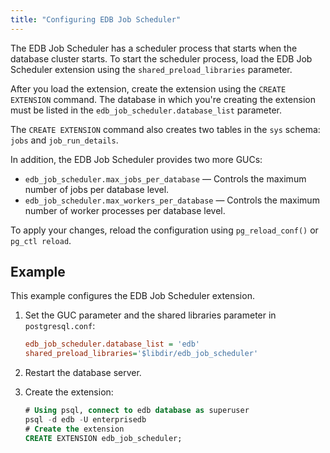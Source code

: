 ```yaml
---
title: "Configuring EDB Job Scheduler"
---
```


The EDB Job Scheduler has a scheduler process that starts when the database cluster starts. To start the scheduler process, load the EDB Job Scheduler extension using the `shared_preload_libraries` parameter. 

After you load the extension, create the extension using the `CREATE EXTENSION` command. The database in which you're creating the extension must be listed in the `edb_job_scheduler.database_list` parameter.

The `CREATE EXTENSION` command also creates two tables in the `sys` schema: `jobs` and `job_run_details`. 

In addition, the EDB Job Scheduler provides two more GUCs:

- `edb_job_scheduler.max_jobs_per_database` &mdash; Controls the maximum number of jobs per database level. 
- `edb_job_scheduler.max_workers_per_database` &mdash; Controls the maximum number of worker processes per database level.

To apply your changes, reload the configuration using `pg_reload_conf()` or `pg_ctl reload`. 

## Example

This example configures the EDB Job Scheduler extension.

1. Set the GUC parameter and the shared libraries parameter in `postgresql.conf`:

   ```ini
   edb_job_scheduler.database_list = 'edb'
   shared_preload_libraries='$libdir/edb_job_scheduler' 
   ```

2. Restart the database server.

3. Create the extension:

   ```sql
   # Using psql, connect to edb database as superuser
   psql -d edb -U enterprisedb
   # Create the extension
   CREATE EXTENSION edb_job_scheduler;
   ```
